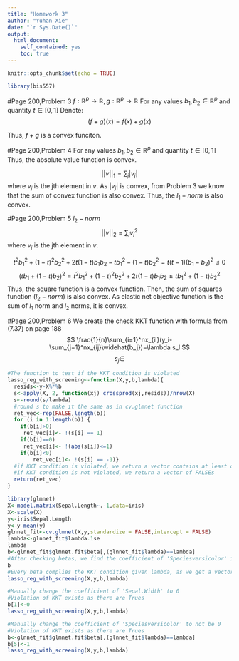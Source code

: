 ```yaml
---
title: "Homework 3"
author: "Yuhan Xie"
date: "`r Sys.Date()`"
output:
  html_document:
    self_contained: yes
    toc: true
---
```

<!--
%\VignetteEngine{knitr::rmarkdown}
%\VignetteIndexEntry{The Homework 3 vignette}
-->

```r
knitr::opts_chunk$set(echo = TRUE)
```

```r
library(bis557)
```


#Page 200,Problem 3
$f:\mathbb{R}^p\rightarrow \mathbb{R},g:\mathbb{R}^p\rightarrow \mathbb{R}$
For any values $b_1,b_2\in \mathbb{R}^p$ and quantity $t\in[0,1]$
Denote:
$$
(f+g)(x)=f(x)+g(x)
$$
\begin{align*}
(f+g)(tb_1+(1-t)b_2)&=f(tb_1+(1-t)b_2)+g(tb_1+(1-t)b_2)\\
&\leq tf(b_1)+(1-t)f(b_2)+tg(b_1)+(1-t)g(b_2)\\
&=t(f+g)(b_1)+(1-t)(f+g)(b_2)
\end{align*}

Thus, $f+g$ is a convex funciton.

#Page 200,Problem 4
For any values $b_1,b_2\in \mathbb{R}^p$ and quantity $t\in[0,1]$
\begin{align*}
|tb_1+(1-t)b_2|&\leq|tb_1|+|(1-t)b_2|\\
&\leq t|b_1|+(1-t)|b_2|
\end{align*}
Thus, the absolute value function is convex.

$$
||v||_1=\sum_j|v_j|
$$
where $v_j$ is the jth element in $v$.
As $|v_j|$ is convex, from Problem 3 we know that the sum of convex function is also convex. Thus, the $l_1-norm$ is also convex.

#Page 200,Problem 5
$l_2-norm$
$$
||v||_2=\sum_jv_j^2
$$
where $v_j$ is the jth element in $v$.

$$
t^2b_1^2+(1-t)^2b_2^2+2t(1-t)b_1b_2-tb_1^2-(1-t)b_2^2=t(t-1)(b_1-b_2)^2\leq0
$$
$$
(tb_1+(1-t)b_2)^2=t^2b_1^2+(1-t)^2b_2^2+2t(1-t)b_1b_2\leq tb_1^2+(1-t)b_2^2
$$
Thus, the square function is a convex function. Then, the sum of squares function ($l_2-norm$) is also convex. As elastic net objective function is the sum of $l_1$ norm and $l_2$ norms, it is convex.

#Page 200,Problem 6
We create the check KKT function with formula from (7.37) on page 188
$$
\frac{1}{n}\sum_{i=1}^nx_{il}(y_i-\sum_{j=1}^nx_{ij}\widehat{b_j})=\lambda s_l
$$
$$
s_j\in
$$

```r
#The function to test if the KKT condition is violated
lasso_reg_with_screening<-function(X,y,b,lambda){
  resids<-y-X%*%b
  s<-apply(X, 2, function(xj) crossprod(xj,resids))/nrow(X) 
  s<-round(s/lambda)
  #round s to make it the same as in cv.glmnet function
  ret_vec<-rep(FALSE,length(b))
  for (i in 1:length(b)) {
    if(b[i]>0)
     ret_vec[i]<- !(s[i] == 1) 
    if(b[i]==0)
     ret_vec[i]<- !(abs(s[i])<=1)
    if(b[i]<0) 
        ret_vec[i]<- !(s[i] == -1)}
  #if KKT condition is violated, we return a vector contains at least one TRUE
  #if KKT condition is not violated, we return a vector of FALSEs
  return(ret_vec)
}
```

```r
library(glmnet)
X<-model.matrix(Sepal.Length~.-1,data=iris)
X<-scale(X)
y<-iris$Sepal.Length
y<-y-mean(y)
glnnet_fit<-cv.glmnet(X,y,standardize = FALSE,intercept = FALSE)
lambda<-glnnet_fit$lambda.1se
lambda
b<-glnnet_fit$glmnet.fit$beta[,(glnnet_fit$lambda)==lambda]
#After checking betas, we find the coefficient of 'Speciesversicolor' is equal to 0, all other coefficients are not equal to 0.
b
#Every beta complies the KKT condition given lambda, as we get a vector of FALSEs
lasso_reg_with_screening(X,y,b,lambda)
```

```r
#Manually change the coefficient of 'Sepal.Width' to 0
#Violation of KKT exists as there are Trues
b[1]<-0
lasso_reg_with_screening(X,y,b,lambda)
```

```r
#Manually change the coefficient of 'Speciesversicolor' to not be 0
#Violation of KKT exists as there are Trues
b<-glnnet_fit$glmnet.fit$beta[,(glnnet_fit$lambda)==lambda]
b[5]<-1
lasso_reg_with_screening(X,y,b,lambda)
```
